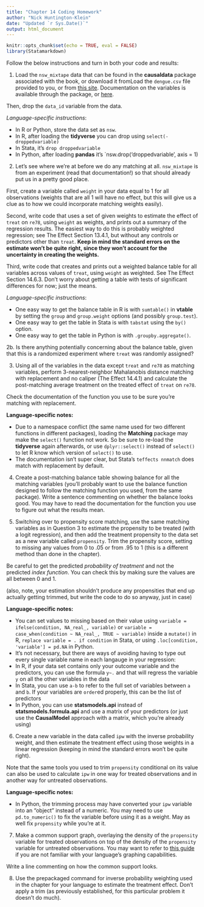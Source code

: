 ---
title: "Chapter 14 Coding Homework"
author: "Nick Huntington-Klein"
date: "Updated `r Sys.Date()`"
output: html_document
---

```{r setup, include=FALSE}
knitr::opts_chunk$set(echo = TRUE, eval = FALSE)
library(Statamarkdown)
```

Follow the below instructions and turn in both your code and results:

1. Load the `nsw_mixtape` data that can be found in the **causaldata** package associated with the book, or download it fromLoad the `dengue.csv` file provided to you, or from [this site](https://vincentarelbundock.github.io/Rdatasets/csv/causaldata/nsw_mixtape.csv). Documentation on the variables is available through the package, or [here](https://vincentarelbundock.github.io/Rdatasets/doc/causaldata/nsw_mixtape.html).

Then, drop the `data_id` variable from the data.

*Language-specific instructions*: 

- In R or Python, store the data set as `nsw`.
- In R, after loading the **tidyverse** you can drop using `select(-droppedvariable)`
- In Stata, it's `drop droppedvariable`
- In Python, after loading **pandas** it's `nsw.drop('droppedvariable', axis = 1)

2. Let's see where we're at before we do any matching at all. `nsw_mixtape` is from an experiment (read that documentation!) so that should already put us in a pretty good place.

First, create a variable called `weight` in your data equal to 1 for all observations (weights that are all 1 will have no effect, but this will give us a clue as to how we could incorporate matching weights easily).

Second, write code that uses a set of given weights to estimate the effect of `treat` on `re78`, using `weight` as weights, and prints out a summary of the regression results. The easiest way to do this is probably weighted regression; see The Effect Section 13.4.1, but without any controls or predictors other than `treat`. **Keep in mind the standard errors on the estimate won't be quite right, since they won't account for the uncertainty in creating the weights.**

Third, write code that creates and prints out a weighted balance table for all variables across values of `treat`, using `weight` as weighted. See The Effect Section 14.6.3. Don't worry about getting a table with tests of significant differences for now; just the means. 

*Language-specific instructions*:

- One easy way to get the balance table in R is with `sumtable()` in **vtable** by setting the `group` and `group.weight` options (and possibly `group.test`).
- One easy way to get the table in Stata is with `tabstat` using the `by()` option. 
- One easy way to get the table in Python is with `.groupby.aggregate()`. 

2b. Is there anything potentially concerning about the balance table, given that this is a randomized experiment where `treat` was randomly assigned?


3. Using all of the variables in the data except `treat` and `re78` as matching variables, perform 3-nearest-neighbor Mahalanobis distance matching with replacement and no caliper (The Effect 14.4.1) and calculate the post-matching average treatment on the treated effect of `treat` on `re78`.

Check the documentation of the function you use to be sure you're matching with replacement.

**Language-specific notes:**

- Due to a namespace conflict (the same name used for two different functions in different packages), loading the **Matching** package may make the `select()` function not work. So be sure to re-load the **tidyverse** again afterwards, or use `dplyr::select()` instead of `select()` to let R know which version of `select()` to use.
- The documentation isn't super clear, but Stata's `teffects nnmatch` does match with replacement by default.

4. Create a post-matching balance table showing balance for all the matching variables (you'll probably want to use the balance function designed to follow the matching function you used, from the same package). Write a sentence commenting on whether the balance looks good. You may have to read the documentation for the function you use to figure out what the results mean.

5. Switching over to propensity score matching, use the same matching variables as in Question 3 to estimate the propensity to be treated (with a logit regression), and then add the treatment propensity to the data set as a new variable called `propensity`. Trim the propensity score, setting to missing any values from 0 to .05 or from .95 to 1 (this is a different method than done in the chapter).

Be careful to get the predicted *probability of treatment* and not the predicted *index function*. You can check this by making sure the values are all between 0 and 1.

(also, note, your estimation shouldn't produce any propensities that end up actually getting trimmed, but write the code to do so anyway, just in case)

**Language-specific notes:**

- You can set values to missing based on their value using `variable = ifelse(condition, NA_real_, variable)` or `variable = case_when(condition ~ NA_real_, TRUE ~ variable)` inside a `mutate()` in R, `replace variable = . if condition` in Stata, or using `.loc[condition, 'variable'] = pd.NA` in Python.
- It's not necessary, but there are ways of avoiding having to type out every single variable name in each langauge in your regression:
- In R, if your data set contains only your outcome variable and the predictors, you can use the formula `y~.` and that will regress the variable `y` on all the other variables in the data
- In Stata, you can use `a-b` to refer to the full set of variables between `a` and `b`. If your variables are `order`ed properly, this can be the list of predictors
- In Python, you can use **statsmodels.api** instead of **statsmodels.formula.api** and use a matrix of your predictors (or just use the **CausalModel** approach with a matrix, which you're already using)

6. Create a new variable in the data called `ipw` with the inverse probability weight, and then estimate the treatment effect using those weights in a linear regression (keeping in mind the standard errors won't be quite right).

Note that the same tools you used to trim `propensity` conditional on its value can also be used to calculate `ipw` in one way for treated observations and in another way for untreated observations.

**Language-specific notes:**

- In Python, the trimming process may have converted your `ipw` variable into an "object" instead of a numeric. You may need to use `pd.to_numeric()` to fix the variable before using it as a weight. May as well fix `propensity` while you're at it.

7. Make a common support graph, overlaying the density of the `propensity` variable for treated observations on top of the density of the `propensity` variable for untreated observations. You may want to refer to [this guide](https://lost-stats.github.io/Presentation/Figures/density_plots.html) if you are not familiar with your language's graphing capabilities.

Write a line commenting on how the common support looks. 

8. Use the prepackaged command for inverse probability weighting used in the chapter for your language to estimate the treatment effect. Don't apply a trim (as previously established, for this particular problem it doesn't do much).

